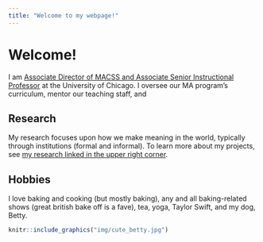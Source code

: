 ```yaml
---
title: "Welcome to my webpage!"
---
```


# Welcome!

I am [Associate Director of MACSS and Associate Senior Instructional Professor](https://macss.uchicago.edu/directory/Jean-Clipperton) at the University of Chicago. I oversee our MA program's curriculum, mentor our teaching staff, and 

## Research

My research focuses upon how we make meaning in the world, typically through institutions (formal and informal). To learn more about my projects, see [my research linked in the upper right corner](research.html).

## Hobbies

I love baking and cooking (but mostly baking), any and all baking-related shows (great british bake off is a fave), tea, yoga, Taylor Swift, and my dog, Betty.

```r

knitr::include_graphics("img/cute_betty.jpg")

```